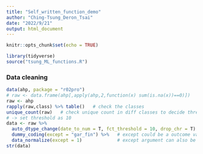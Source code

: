 ---
title: "Self_written_function_demo"
author: "Ching-Tsung_Deron_Tsai"
date: "2022/9/21"
output: html_document
---

```{r setup, include=FALSE}
knitr::opts_chunk$set(echo = TRUE)
```

```{r packages}
library(tidyverse)  
source("tsung_ML_functions.R")
```


### Data cleaning

```{r }
data(ahp, package = "r02pro")
# raw <- data.frame(ahp[,apply(ahp,2,function(x) sum(is.na(x))==0)])
raw <- ahp
rapply(raw,class) %>% table()   # check the classes
unique_count(raw)   # check unique count in diff classes to decide threshold for factor dtype changing
# -> set threshold as 10
data <- raw %>%
  auto_dtype_change(date_to_num = T, fct_threshold = 10, drop_chr = T) %>%
  dummy_coding(except = "gar_fin") %>%   # except could be a outcome variable that we don't want to modify
  data_normalize(except = 1)             # except argument can also be col idx
str(data)
```


